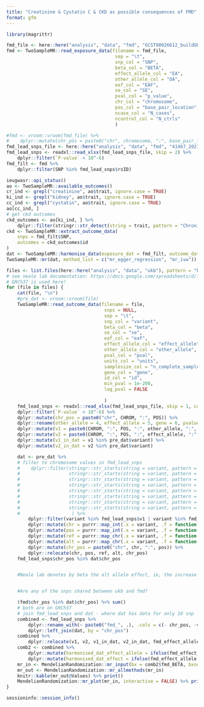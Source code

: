 ```yaml
---
title: "Creatinine & Cystatin C & CKD as possible consequences of FMD"
format: gfm
---
```



```r
library(magrittr)
```


```r
fmd_file <- here::here("analysis", "data", "fmd", "GCST90026612_buildGRCh37.tsv")
fmd <- TwoSampleMR::read_exposure_data(filename = fmd_file,
                                        sep = "\t",
                                        snp_col = "SNP",
                                        beta_col = "BETA",
                                        effect_allele_col = "EA",
                                        other_allele_col = "OA",
                                        eaf_col = "EAF",
                                        se_col = "SE",
                                        pval_col = "p_value",
                                        chr_col = "chromosome",
                                        pos_col = "base_pair_location",
                                        ncase_col = "N_cases",
                                        ncontrol_col = "N_ctrls"
                                        )

#fmd <- vroom::vroom(fmd_file) %>%
#    dplyr::mutate(chr_pos = paste0("chr", chromosome, ":", base_pair_location))
fmd_lead_snps_file <- here::here("analysis", "data", "fmd", "41467_2021_26174_MOESM4_ESM.xlsx") 
fmd_lead_snps <- readxl::read_xlsx(fmd_lead_snps_file, skip = 2) %>%
    dplyr::filter(`P-value` < 10^-6) 
fmd_filt <- fmd %>%
    dplyr::filter(SNP %in% fmd_lead_snps$rsID)
```

```r
ieugwasr::api_status()
ao <- TwoSampleMR::available_outcomes()
cr_ind <- grepl("creatinine", ao$trait, ignore.case = TRUE) 
ki_ind <- grepl("kidney", ao$trait, ignore.case = TRUE) 
cc_ind <- grepl("cystatin", ao$trait, ignore.case = TRUE)
ao[cc_ind, ]
# get ckd outcomes
ckd_outcomes <- ao[ki_ind, ] %>%
    dplyr::filter(stringr::str_detect(string = trait, pattern = "Chronic"))
ckd <- TwoSampleMR::extract_outcome_data(
    snps = fmd_filt$SNP,
    outcomes = ckd_outcomes$id
)
dat <- TwoSampleMR::harmonise_data(exposure_dat = fmd_filt, outcome_dat = ckd)
TwoSampleMR::mr(dat, method_list = c("mr_egger_regression", "mr_ivw"))
```



```r
files <- list.files(here::here("analysis", "data", "ukb"), pattern = "both_sexes", full.names = TRUE)
# see neale lab documentation: https://docs.google.com/spreadsheets/d/1kvPoupSzsSFBNSztMzl04xMoSC3Kcx3CrjVf4yBmESU/edit#gid=227859291
# GRCh37 is used here!
for (file in files) {
    cat(file, "\n")
    #pre_dat <- vroom::vroom(file)
    TwoSampleMR::read_outcome_data(filename = file, 
                                    snps = NULL,
                                    sep = "\t",
                                    snp_col = "variant",
                                    beta_col = "beta",
                                    se_col = "se",
                                    eaf_col = "eaf",
                                    effect_allele_col = "effect_allele",
                                    other_allele_col = "other_allele",
                                    pval_col = "pval",
                                    units_col = "units",
                                    samplesize_col = "n_complete_samples",
                                    gene_col = "gene",
                                    id_col = "id",
                                    min_pval = 1e-200,
                                    log_pval = FALSE
                                    
                                    )
    fmd_lead_snps <- readxl::read_xlsx(fmd_lead_snps_file, skip = 1, col_names = TRUE) %>%
    dplyr::filter(`P-value` < 10^-6) %>%
    dplyr::mutate(chr_pos = paste0("chr", CHROM, ":", POS)) %>%
    dplyr::rename(other_allele = 4, effect_allele = 5, gene = 6, pvalue = 10) %>%
    dplyr::mutate(v1 = paste0(CHROM, ":", POS, ":", other_allele, ":", effect_allele)) %>%
    dplyr::mutate(v2 = paste0(CHROM, ":", POS, ":", effect_allele, ":", other_allele)) %>%
    dplyr::mutate(v1_in_dat = v1 %in% pre_dat$variant) %>%
    dplyr::mutate(v2_in_dat = v2 %in% pre_dat$variant)

    dat <- pre_dat %>%
    # filter to chromosome values in fmd_lead_snps
    #    dplyr::filter(stringr::str_starts(string = variant, pattern = "12") | 
    #                  stringr::str_starts(string = variant, pattern = "6") |
    #                  stringr::str_starts(string = variant, pattern = "5") |
    #                  stringr::str_starts(string = variant, pattern = "8") | 
    #                  stringr::str_starts(string = variant, pattern = "13") |
    #                  stringr::str_starts(string = variant, pattern = "4") |
    #                  stringr::str_starts(string = variant, pattern = "10") | 
    #                  stringr::str_starts(string = variant, pattern = "17")
    #                   ) %>%
        dplyr::filter(variant %in% fmd_lead_snps$v1 | variant %in% fmd_lead_snps$v2) %>%
        dplyr::mutate(chr = purrr::map_int(.x = variant, .f = function(x) {stringr::str_split(string = x, pattern = ":")[[1]][1] %>% as.integer})) %>%
        dplyr::mutate(pos = purrr::map_int(.x = variant, .f = function(x) {stringr::str_split(string = x, pattern = ":")[[1]][2] %>% as.integer})) %>%
        dplyr::mutate(ref = purrr::map_chr(.x = variant, .f = function(x) {stringr::str_split(string = x, pattern = ":")[[1]][3]})) %>%
        dplyr::mutate(alt = purrr::map_chr(.x = variant, .f = function(x) {stringr::str_split(string = x, pattern = ":")[[1]][4]})) %>% 
        dplyr::mutate(chr_pos = paste0("chr", chr, ":", pos)) %>%
        dplyr::relocate(chr, pos, ref, alt, chr_pos)
    fmd_lead_snps$chr_pos %in% dat$chr_pos


    #Neale lab denotes by beta the alt allele effect, ie, the increase in phenotype per increase in one alt allele.


    #Are any of the snps shared between ukb and fmd?

    (fmd$chr_pos %in% dat$chr_pos) %>% sum()
    # both are on GRCh37
    # join fmd_lead_snps and dat - where dat has data for only 10 snp
    combined <- fmd_lead_snps %>% 
        dplyr::rename_with(~ paste0("fmd_", .), .cols = c(- chr_pos, -v1, -v2, - v1_in_dat, - v2_in_dat)) %>%
        dplyr::left_join(dat, by = "chr_pos")
    combined %>%
        dplyr::relocate(v1, v2, v1_in_dat, v2_in_dat, fmd_effect_allele, ref)
    comb2 <- combined %>%
        dplyr::mutate(harmonised_dat_effect_allele = ifelse(fmd_effect_allele == alt, alt, ref)) %>%
        dplyr::mutate(harmonised_dat_effect = ifelse(fmd_effect_allele == alt, beta, -beta))
    mr_in <- MendelianRandomization::mr_input(bx = comb2$fmd_BETA, bxse = comb2$fmd_SE, by = comb2$harmonised_dat_effect, byse = comb2$se)
    mr_out <- MendelianRandomization::mr_allmethods(mr_in)
    knitr::kable(mr_out@Values) %>% print()
    MendelianRandomization::mr_plot(mr_in, interactive = FALSE) %>% print()
}
```



```r
sessioninfo::session_info()
```